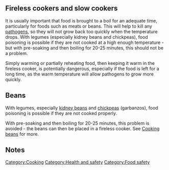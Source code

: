 {{topic header|default.png|Food safety}}

== Fireless cookers and slow cookers ==
It is usually important that food is brought to a boil for an adequate time, particularly for foods such as meats or beans. This will help to kill any [[pathogens]], so they will not grow back too quickly when the temperature drops. With legumes (especially kidney beans and chickpeas), food poisoning is possible if they are not cooked at a high enough temperature - but with pre-soaking and then boiling for 20-25 minutes, this should not be a problem.

Simply warming or partially reheating food, then keeping it warm in the fireless cooker, is potentially dangerous, especially if the food is left for a long time, as the warm temperature will allow pathogens to grow more quickly. 

== Beans ==

With legumes, especially [[kidney beans]] and [[chickpeas]] (garbanzos), food poisoning is possible if they are not cooked properly.

With pre-soaking and then boiling for 20-25 minutes, this problem is avoided - the beans can then be placed in a fireless cooker.
See [[Cooking beans]] for more.

== Notes ==
<small><references/></small>

{{stub}}
[[Category:Cooking]]
[[Category:Health and safety]]
[[Category:Food safety]]